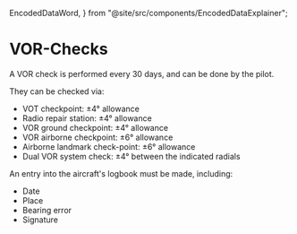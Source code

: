   EncodedDataWord,
} from "@site/src/components/EncodedDataExplainer";

# VOR-Checks

A VOR check is performed every 30 days, and can be done by the pilot.

They can be checked via:

- VOT checkpoint: ±4° allowance
- Radio repair station: ±4° allowance
- VOR ground checkpoint: ±4° allowance
- VOR airborne checkpoint: ±6° allowance
- Airborne landmark check-point: ±6° allowance
- Dual VOR system check: ±4° between the indicated radials

An entry into the aircraft's logbook must be made, including:

- Date
- Place
- Bearing error
- Signature

<Reg part="91.171" />

